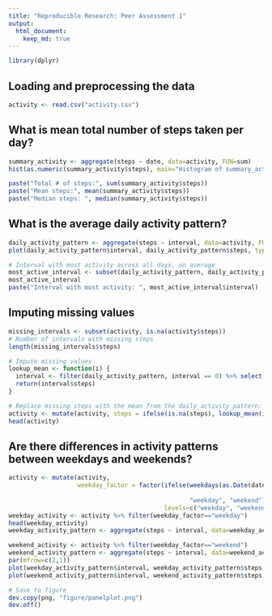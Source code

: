 ```yaml
---
title: "Reproducible Research: Peer Assessment 1"
output: 
  html_document:
    keep_md: true
---
```


```r
library(dplyr)
```

## Loading and preprocessing the data
```r
activity <- read.csv("activity.csv")
```

## What is mean total number of steps taken per day?
```r
summary_activity <- aggregate(steps ~ date, data=activity, FUN=sum)
hist(as.numeric(summary_activity$steps), main="Histogram of summary_activity$steps", xlab="Total steps")

paste("Total # of steps:", sum(summary_activity$steps))
paste("Mean steps:", mean(summary_activity$steps))
paste("Median steps: ", median(summary_activity$steps))
```


## What is the average daily activity pattern?
```r
daily_activity_pattern <- aggregate(steps ~ interval, data=activity, FUN=mean)
plot(daily_activity_pattern$interval, daily_activity_pattern$steps, type="l", main="Avg. steps per 5-minute interval", xlab="Interval", ylab="# of Steps")

# Interval with most activity across all days, on average
most_active_interval <- subset(daily_activity_pattern, daily_activity_pattern$steps == max(daily_activity_pattern$steps))
most_active_interval
paste("Interval with most activity: ", most_active_interval$interval)

```

## Imputing missing values
```r
missing_intervals <- subset(activity, is.na(activity$steps))
# Number of intervals with missing steps
length(missing_intervals$steps)

# Impute missing values
lookup_mean <- function(i) {
  interval <- filter(daily_activity_pattern, interval == 0) %>% select(steps)
  return(interval$steps)
}

# Replace missing steps with the mean from the daily_activity_pattern:
activity <- mutate(activity, steps = ifelse(is.na(steps), lookup_mean(interval), steps))
head(activity)
```

## Are there differences in activity patterns between weekdays and weekends?
```r
activity <- mutate(activity, 
                   weekday_factor = factor(ifelse(weekdays(as.Date(date)) %in% c("Monday", "Tuesday", "Wednesday", 
                                                                                 "Thursday", "Friday"), 
                                                  "weekday", "weekend"),
                                           levels=c("weekday", "weekend")));                  
weekday_activity <- activity %>% filter(weekday_factor=="weekday")
head(weekday_activity)
weekday_activity_pattern <- aggregate(steps ~ interval, data=weekday_activity, FUN=mean)

weekend_activity <- activity %>% filter(weekday_factor=="weekend")
weekend_activity_pattern <- aggregate(steps ~ interval, data=weekend_activity, FUN=mean)
par(mfrow=c(2,1))
plot(weekday_activity_pattern$interval, weekday_activity_pattern$steps, type="l", ylab="Steps", main="Weekday activity")
plot(weekend_activity_pattern$interval, weekend_activity_pattern$steps, type="l", ylab="Steps", main="Weekend activity")

# Save to figure
dev.copy(png, "figure/panelplot.png")
dev.off()
```
